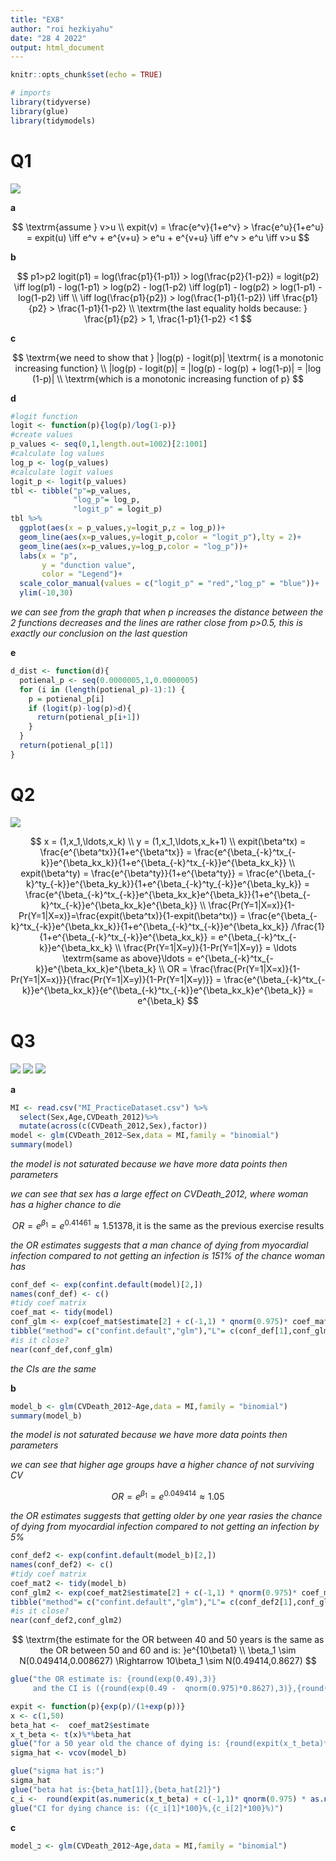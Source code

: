 ```yaml
---
title: "EX8"
author: "roi hezkiyahu"
date: "28 4 2022"
output: html_document
---
```


```r
knitr::opts_chunk$set(echo = TRUE)
```

```r
# imports
library(tidyverse)
library(glue)
library(tidymodels)
```

# Q1

![](Q1.png)

**a**


$$
\textrm{assume } v>u
\\
expit(v) = \frac{e^v}{1+e^v} > \frac{e^u}{1+e^u} = expit(u) \iff e^v + e^{v+u} > e^u + e^{v+u} \iff e^v > e^u \iff v>u
$$


**b**

$$
p1>p2
logit(p1) = log(\frac{p1}{1-p1}) > log(\frac{p2}{1-p2}) = logit(p2) \iff log(p1) - log(1-p1) > log(p2) - log(1-p2) \iff log(p1) - log(p2) > log(1-p1) - log(1-p2) \iff
\\
\iff log(\frac{p1}{p2}) > log(\frac{1-p1}{1-p2}) \iff \frac{p1}{p2} > \frac{1-p1}{1-p2}
\\
\textrm{the last equality holds because: } \frac{p1}{p2} > 1, \frac{1-p1}{1-p2} <1 
$$

**c**


$$
\textrm{we need to show that } |log(p) - logit(p)| \textrm{ is a monotonic increasing function}
\\
|log(p) - logit(p)| = |log(p) - log(p) + log(1-p)| = |log (1-p)|
\\
\textrm{which is a monotonic increasing function of p}
$$


**d**


```r
#logit function
logit <- function(p){log(p)/log(1-p)}
#create values
p_values <- seq(0,1,length.out=1002)[2:1001]
#calculate log values
log_p <- log(p_values)
#calculate logit values
logit_p <- logit(p_values)
tbl <- tibble("p"=p_values,
              "log_p"= log_p,
              "logit_p" = logit_p)
tbl %>%
  ggplot(aes(x = p_values,y=logit_p,z = log_p))+
  geom_line(aes(x=p_values,y=logit_p,color = "logit_p"),lty = 2)+
  geom_line(aes(x=p_values,y=log_p,color = "log_p"))+
  labs(x = "p",
       y = "dunction value",
       color = "Legend")+
  scale_color_manual(values = c("logit_p" = "red","log_p" = "blue"))+
  ylim(-10,30)
```

*we can see from the graph that when p increases the distance between the 2 functions decreases and the lines are rather close from p>0.5, this is exactly our conclusion on the last question*


**e**


```r
d_dist <- function(d){
  potienal_p <- seq(0.0000005,1,0.0000005)
  for (i in (length(potienal_p)-1):1) {
    p = potienal_p[i]
    if (logit(p)-log(p)>d){
      return(potienal_p[i+1])
    }
  }
  return(potienal_p[1])
}
```


# Q2

![](Q2.png)


$$
x = (1,x_1,\ldots,x_k)
\\
y = (1,x_1,\ldots,x_k+1)
\\
expit(\beta^tx) = \frac{e^{\beta^tx}}{1+e^{\beta^tx}} = \frac{e^{\beta_{-k}^tx_{-k}}e^{\beta_kx_k}}{1+e^{\beta_{-k}^tx_{-k}}e^{\beta_kx_k}}
\\
expit(\beta^ty) = \frac{e^{\beta^ty}}{1+e^{\beta^ty}} = \frac{e^{\beta_{-k}^ty_{-k}}e^{\beta_ky_k}}{1+e^{\beta_{-k}^ty_{-k}}e^{\beta_ky_k}} = \frac{e^{\beta_{-k}^tx_{-k}}e^{\beta_kx_k}e^{\beta_k}}{1+e^{\beta_{-k}^tx_{-k}}e^{\beta_kx_k}e^{\beta_k}}
\\
\frac{Pr(Y=1|X=x)}{1-Pr(Y=1|X=x)}=\frac{expit(\beta^tx)}{1-expit(\beta^tx)} = \frac{e^{\beta_{-k}^tx_{-k}}e^{\beta_kx_k}}{1+e^{\beta_{-k}^tx_{-k}}e^{\beta_kx_k}} /\frac{1}{1+e^{\beta_{-k}^tx_{-k}}e^{\beta_kx_k}} = e^{\beta_{-k}^tx_{-k}}e^{\beta_kx_k}
\\
\frac{Pr(Y=1|X=y)}{1-Pr(Y=1|X=y)} = \ldots \textrm{same as above}\ldots = e^{\beta_{-k}^tx_{-k}}e^{\beta_kx_k}e^{\beta_k}
\\
OR = \frac{\frac{Pr(Y=1|X=x)}{1-Pr(Y=1|X=x)}}{\frac{Pr(Y=1|X=y)}{1-Pr(Y=1|X=y)}} = \frac{e^{\beta_{-k}^tx_{-k}}e^{\beta_kx_k}}{e^{\beta_{-k}^tx_{-k}}e^{\beta_kx_k}e^{\beta_k}} = e^{\beta_k}
$$


# Q3

![](Q3a.png)
![](Q3b.png)
![](Q3c.png)


**a**


```r
MI <- read.csv("MI_PracticeDataset.csv") %>%
  select(Sex,Age,CVDeath_2012)%>%
  mutate(across(c(CVDeath_2012,Sex),factor))
model <- glm(CVDeath_2012~Sex,data = MI,family = "binomial")
summary(model)
```

*the model is not saturated because we have more data points then parameters*

*we can see that sex has a large effect on CVDeath_2012, where woman has a higher chance to die*


$$
OR = e^{\beta_1} = e^{0.41461} \approx 1.51378, \textrm{it is the same as the previous exercise results}
$$

*the OR estimates suggests that a man chance of dying from myocardial infection compared to not getting an infection is 151% of the chance woman has*


```r
conf_def <- exp(confint.default(model)[2,])
names(conf_def) <- c()
#tidy coef matrix
coef_mat <- tidy(model)
conf_glm <- exp(coef_mat$estimate[2] + c(-1,1) * qnorm(0.975)* coef_mat$std.error[2])
tibble("method"= c("confint.default","glm"),"L"= c(conf_def[1],conf_glm[1]),"U"= c(conf_def[2],conf_glm[2]))
#is it close?
near(conf_def,conf_glm)
```

*the CIs are the same*


**b**

```r
model_b <- glm(CVDeath_2012~Age,data = MI,family = "binomial")
summary(model_b)
```

*the model is not saturated because we have more data points then parameters*

*we can see that higher age groups have a higher chance of not surviving CV*

$$
OR = e^{\beta_1} = e^{0.049414} \approx 1.05
$$

*the OR estimates suggests that getting older by one year rasies the chance of dying from myocardial infection compared to not getting an infection by 5%*


```r
conf_def2 <- exp(confint.default(model_b)[2,])
names(conf_def2) <- c()
#tidy coef matrix
coef_mat2 <- tidy(model_b)
conf_glm2 <- exp(coef_mat2$estimate[2] + c(-1,1) * qnorm(0.975)* coef_mat2$std.error[2])
tibble("method"= c("confint.default","glm"),"L"= c(conf_def2[1],conf_glm2[1]),"U"= c(conf_def2[2],conf_glm2[2]))
#is it close?
near(conf_def2,conf_glm2)
```

$$
\textrm{the estimate for the OR between 40 and 50 years is the same as the OR between 50 and 60 and is: }e^{10\beta1}
\\
\beta_1 \sim N(0.049414,0.008627) \Rightarrow 10\beta_1 \sim N(0.49414,0.8627)
$$

```r
glue("the OR estimate is: {round(exp(0.49),3)}
     and the CI is ({round(exp(0.49 -  qnorm(0.975)*0.8627),3)},{round(exp(0.49 +qnorm(0.975)*0.8627),3)})")
```

```r
expit <- function(p){exp(p)/(1+exp(p))}
x <- c(1,50)
beta_hat <-  coef_mat2$estimate
x_t_beta <- t(x)%*%beta_hat
glue("for a 50 year old the chance of dying is: {round(expit(x_t_beta)*100,2)}%")
sigma_hat <- vcov(model_b)

glue("sigma hat is:")
sigma_hat
glue("beta hat is:{beta_hat[1]},{beta_hat[2]}")
c_i <-  round(expit(as.numeric(x_t_beta) + c(-1,1)* qnorm(0.975) * as.numeric(sqrt(t(x)%*%sigma_hat%*%x))),4)
glue("CI for dying chance is: ({c_i[1]*100}%,{c_i[2]*100}%)")
```


**c**


```r
model_ב <- glm(CVDeath_2012~Age,data = MI,family = "binomial")
```

